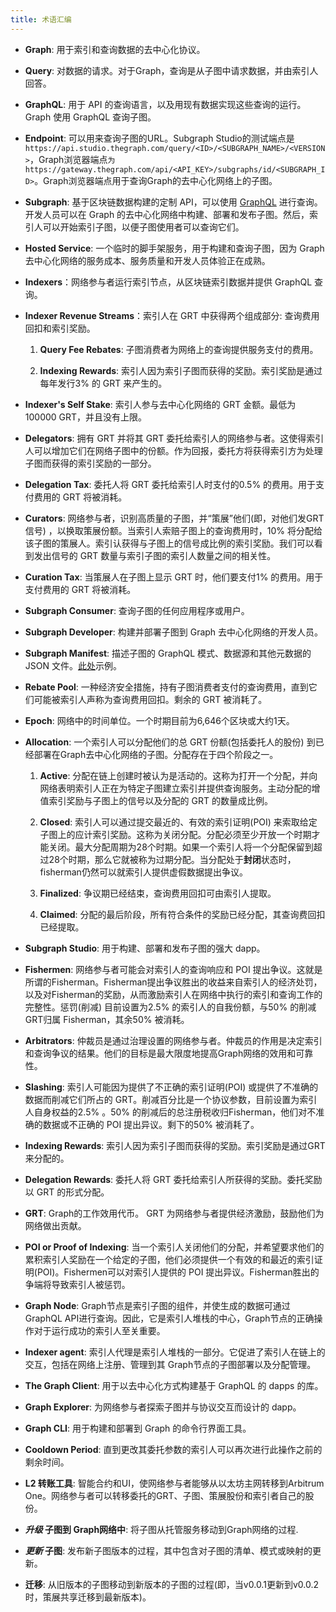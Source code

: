 ```yaml
---
title: 术语汇编
---
```


- **Graph**: 用于索引和查询数据的去中心化协议。

- **Query**: 对数据的请求。对于Graph，查询是从子图中请求数据，并由索引人回答。

- **GraphQL**: 用于 API 的查询语言，以及用现有数据实现这些查询的运行。Graph 使用 GraphQL 查询子图。

- **Endpoint**: 可以用来查询子图的URL。Subgraph Studio的测试端点是`https://api.studio.thegraph.com/query/<ID>/<SUBGRAPH_NAME>/<VERSION>`，Graph浏览器端点`为https://gateway.thegraph.com/api/<API_KEY>/subgraphs/id/<SUBGRAPH_ID>`。Graph浏览器端点用于查询Graph的去中心化网络上的子图。

- **Subgraph**: 基于区块链数据构建的定制 API，可以使用 [GraphQL](https://graphql.org/) 进行查询。开发人员可以在 Graph 的去中心化网络中构建、部署和发布子图。然后，索引人可以开始索引子图，以便子图使用者可以查询它们。

- **Hosted Service**: 一个临时的脚手架服务，用于构建和查询子图，因为 Graph 去中心化网络的服务成本、服务质量和开发人员体验正在成熟。

- **Indexers**：网络参与者运行索引节点，从区块链索引数据并提供 GraphQL 查询。

- **Indexer Revenue Streams**：索引人在 GRT 中获得两个组成部分: 查询费用回扣和索引奖励。

  1. **Query Fee Rebates**: 子图消费者为网络上的查询提供服务支付的费用。

  2. **Indexing Rewards**: 索引人因为索引子图而获得的奖励。索引奖励是通过每年发行3% 的 GRT 来产生的。

- **Indexer's Self Stake**: 索引人参与去中心化网络的 GRT 金额。最低为100000 GRT，并且没有上限。

- **Delegators**: 拥有 GRT 并将其 GRT 委托给索引人的网络参与者。这使得索引人可以增加它们在网络子图中的份额。作为回报，委托方将获得索引方为处理子图而获得的索引奖励的一部分。

- **Delegation Tax**: 委托人将 GRT 委托给索引人时支付的0.5% 的费用。用于支付费用的 GRT 将被消耗。

- **Curators**: 网络参与者，识别高质量的子图，并“策展”他们(即，对他们发GRT信号) ，以换取策展份额。当索引人索赔子图上的查询费用时，10% 将分配给该子图的策展人。索引认获得与子图上的信号成比例的索引奖励。我们可以看到发出信号的 GRT 数量与索引子图的索引人数量之间的相关性。

- **Curation Tax**: 当策展人在子图上显示 GRT 时，他们要支付1% 的费用。用于支付费用的 GRT 将被消耗。

- **Subgraph Consumer**: 查询子图的任何应用程序或用户。

- **Subgraph Developer**: 构建并部署子图到 Graph 去中心化网络的开发人员。

- **Subgraph Manifest**: 描述子图的 GraphQL 模式、数据源和其他元数据的 JSON 文件。[此处](https://ipfs.io/ipfs/QmVQdzeGdPUiLiACeqXRpKAYpyj8Z1yfWLMUq7A7WundUf)示例。

- **Rebate Pool**: 一种经济安全措施，持有子图消费者支付的查询费用，直到它们可能被索引人声称为查询费用回扣。剩余的 GRT 被消耗了。

- **Epoch**: 网络中的时间单位。一个时期目前为6,646个区块或大约1天。

- **Allocation**: 一个索引人可以分配他们的总 GRT 份额(包括委托人的股份) 到已经部署在Graph去中心化网络的子图。分配存在于四个阶段之一。

  1. **Active**: 分配在链上创建时被认为是活动的。这称为打开一个分配，并向网络表明索引人正在为特定子图建立索引并提供查询服务。主动分配的增值索引奖励与子图上的信号以及分配的 GRT 的数量成比例。

  2. **Closed**: 索引人可以通过提交最近的、有效的索引证明(POI) 来索取给定子图上的应计索引奖励。这称为关闭分配。分配必须至少开放一个时期才能关闭。最大分配周期为28个时期。如果一个索引人将一个分配保留到超过28个时期，那么它就被称为过期分配。当分配处于**封闭**状态时，fisherman仍然可以就索引人提供虚假数据提出争议。

  3. **Finalized**: 争议期已经结束，查询费用回扣可由索引人提取。

  4. **Claimed**: 分配的最后阶段，所有符合条件的奖励已经分配，其查询费回扣已经提取。

- **Subgraph Studio**: 用于构建、部署和发布子图的强大 dapp。

- **Fishermen**: 网络参与者可能会对索引人的查询响应和 POI 提出争议。这就是所谓的Fisherman。Fisherman提出争议胜出的收益来自索引人的经济处罚，以及对Fisherman的奖励，从而激励索引人在网络中执行的索引和查询工作的完整性。惩罚(削减) 目前设置为2.5% 的索引人的自我份额，与50% 的削减GRT归属 Fisherman，其余50% 被消耗。

- **Arbitrators**: 仲裁员是通过治理设置的网络参与者。仲裁员的作用是决定索引和查询争议的结果。他们的目标是最大限度地提高Graph网络的效用和可靠性。

- **Slashing**: 索引人可能因为提供了不正确的索引证明(POI) 或提供了不准确的数据而削减它们所占的 GRT。削减百分比是一个协议参数，目前设置为索引人自身权益的2.5% 。50% 的削减后的总注册税收归Fisherman，他们对不准确的数据或不正确的 POI 提出异议。剩下的50% 被消耗了。

- **Indexing Rewards**: 索引人因为索引子图而获得的奖励。索引奖励是通过GRT 来分配的。

- **Delegation Rewards**: 委托人将 GRT 委托给索引人所获得的奖励。委托奖励以 GRT 的形式分配。

- **GRT**: Graph的工作效用代币。 GRT 为网络参与者提供经济激励，鼓励他们为网络做出贡献。

- **POI or Proof of Indexing**: 当一个索引人关闭他们的分配，并希望要求他们的累积索引人奖励在一个给定的子图，他们必须提供一个有效的和最近的索引证明(POI)。Fishermen可以对索引人提供的 POI 提出异议。Fisherman胜出的争端将导致索引人被惩罚。

- **Graph Node**: Graph节点是索引子图的组件，并使生成的数据可通过GraphQL API进行查询。因此，它是索引人堆栈的中心，Graph节点的正确操作对于运行成功的索引人至关重要。

- **Indexer agent**: 索引人代理是索引人堆栈的一部分。它促进了索引人在链上的交互，包括在网络上注册、管理到其 Graph节点的子图部署以及分配管理。

- **The Graph Client**: 用于以去中心化方式构建基于 GraphQL 的 dapps 的库。

- **Graph Explorer**: 为网络参与者探索子图并与协议交互而设计的 dapp。

- **Graph CLI**: 用于构建和部署到 Graph 的命令行界面工具。

- **Cooldown Period**: 直到更改其委托参数的索引人可以再次进行此操作之前的剩余时间。

- **L2 转账工具**: 智能合约和UI，使网络参与者能够从以太坊主网转移到Arbitrum One。网络参与者可以转移委托的GRT、子图、策展股份和索引者自己的股份。

- **_升级_ 子图到 Graph网络中**: 将子图从托管服务移动到Graph网络的过程.

- **_更新_ 子图**: 发布新子图版本的过程，其中包含对子图的清单、模式或映射的更新。

- **迁移**: 从旧版本的子图移动到新版本的子图的过程(即，当v0.0.1更新到v0.0.2时，策展共享迁移到最新版本)。
